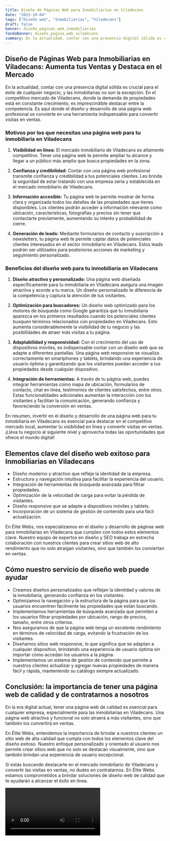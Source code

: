 ```yaml
---
title: Diseño de Páginas Web para Inmobiliarias en Viladecans
date: "2023-10-04"
tags: ["Diseño web", "Inmobiliarias", "Viladecans"]
draft: false
banner: diseño_paginas_web_inmobiliarias
fondoBanner: diseño_pagina_web_viladecans
summary: En la actualidad, contar con una presencia digital sólida es crucial para el éxito de cualquier negocio, y las inmobiliarias no son la excepción. En el competitivo mercado de Viladecans, donde la demanda de propiedades está en constante crecimiento, es imprescindible destacar entre la competencia. Es aquí donde el diseño y desarrollo de una página web profesional se convierte en una herramienta indispensable para convertir visitas en ventas.
---
```



## Diseño de Páginas Web para Inmobiliarias en Viladecans: Aumenta tus Ventas y Destaca en el Mercado

En la actualidad, contar con una presencia digital sólida es crucial para el éxito de cualquier negocio, y las inmobiliarias no son la excepción. En el competitivo mercado de Viladecans, donde la demanda de propiedades está en constante crecimiento, es imprescindible destacar entre la competencia. Es aquí donde el diseño y desarrollo de una página web profesional se convierte en una herramienta indispensable para convertir visitas en ventas.

### Motivos por los que necesitas una página web para tu inmobiliaria en Viladecans

1. **Visibilidad en línea:** El mercado inmobiliario de Viladecans es altamente competitivo. Tener una página web te permite ampliar tu alcance y llegar a un público más amplio que busca propiedades en la zona.

2. **Confianza y credibilidad:** Contar con una página web profesional transmite confianza y credibilidad a tus potenciales clientes. Les brinda la seguridad de estar tratando con una empresa seria y establecida en el mercado inmobiliario de Viladecans.

3. **Información accesible:** Tu página web te permite mostrar de forma clara y organizada todos los detalles de las propiedades que tienes disponibles. Los clientes podrán acceder a información relevante como ubicación, características, fotografías y precios sin tener que contactarte previamente, aumentando su interés y probabilidad de cierre.

4. **Generación de leads:** Mediante formularios de contacto y suscripción a newsletters, tu página web te permite captar datos de potenciales clientes interesados en el sector inmobiliario en Viladecans. Estos leads podrán ser utilizados para posteriores acciones de marketing y seguimiento personalizado.

### Beneficios del diseño web para tu inmobiliaria en Viladecans

1. **Diseño atractivo y personalizado:** Una página web diseñada específicamente para tu inmobiliaria en Viladecans asegura una imagen atractiva y acorde a tu marca. Un diseño personalizado te diferencia de la competencia y captura la atención de tus visitantes.

2. **Optimización para buscadores:** Un diseño web optimizado para los motores de búsqueda como Google garantiza que tu inmobiliaria aparezca en los primeros resultados cuando los potenciales clientes busquen términos relacionados con propiedades en Viladecans. Esto aumenta considerablemente la visibilidad de tu negocio y las posibilidades de atraer más visitas a tu página.

3. **Adaptabilidad y responsividad:** Con el crecimiento del uso de dispositivos móviles, es indispensable contar con un diseño web que se adapte a diferentes pantallas. Una página web responsive se visualiza correctamente en smartphones y tablets, brindando una experiencia de usuario óptima y garantizando que los visitantes puedan acceder a tus propiedades desde cualquier dispositivo.

4. **Integración de herramientas:** A través de tu página web, puedes integrar herramientas como mapa de ubicación, formularios de contacto, chat en línea, testimonios de clientes satisfechos, entre otros. Estas funcionalidades adicionales aumentan la interacción con los visitantes y facilitan la comunicación, generando confianza y favoreciendo la conversión en ventas.

En resumen, invertir en el diseño y desarrollo de una página web para tu inmobiliaria en Viladecans es esencial para destacar en el competitivo mercado local, aumentar tu visibilidad en línea y convertir visitas en ventas. ¡Lleva tu negocio al siguiente nivel y aprovecha todas las oportunidades que ofrece el mundo digital!

<GifSeo />

<Cta />

## Elementos clave del diseño web exitoso para Inmobiliarias en Viladecans

- Diseño moderno y atractivo que refleje la identidad de la empresa.
- Estructura y navegación intuitiva para facilitar la experiencia del usuario.
- Integración de herramientas de búsqueda avanzada para filtrar propiedades.
- Optimización de la velocidad de carga para evitar la pérdida de visitantes.
- Diseño responsive que se adapte a dispositivos móviles y tablets.
- Incorporación de un sistema de gestión de contenido para una fácil actualización.

En Élite Webs, nos especializamos en el diseño y desarrollo de páginas web para inmobiliarias en Viladecans que cumplen con todos estos elementos clave. Nuestro equipo de expertos en diseño y SEO trabaja en estrecha colaboración con nuestros clientes para crear sitios web de alto rendimiento que no solo atraigan visitantes, sino que también los conviertan en ventas.

## Cómo nuestro servicio de diseño web puede ayudar

- Creamos diseños personalizados que reflejan la identidad y valores de la inmobiliaria, generando confianza en los visitantes.
- Optimizamos la navegación y la estructura de la página para que los usuarios encuentren fácilmente las propiedades que están buscando.
- Implementamos herramientas de búsqueda avanzada que permiten a los usuarios filtrar propiedades por ubicación, rango de precios, tamaño, entre otros criterios.
- Nos aseguramos de que la página web tenga un excelente rendimiento en términos de velocidad de carga, evitando la frustración de los visitantes.
- Diseñamos sitios web responsive, lo que significa que se adaptan a cualquier dispositivo, brindando una experiencia de usuario óptima sin importar cómo accedan los usuarios a la página.
- Implementamos un sistema de gestión de contenido que permite a nuestros clientes actualizar y agregar nuevas propiedades de manera fácil y rápida, manteniendo su catálogo siempre actualizado.

## Conclusión: la importancia de tener una página web de calidad y de contratarnos a nosotros

En la era digital actual, tener una página web de calidad es esencial para cualquier empresa, especialmente para las inmobiliarias en Viladecans. Una página web atractiva y funcional no solo atraerá a más visitantes, sino que también los convertirá en ventas.

En Élite Webs, entendemos la importancia de brindar a nuestros clientes un sitio web de alta calidad que cumpla con todos los elementos clave del diseño exitoso. Nuestro enfoque personalizado y orientado al usuario nos permite crear sitios web que no solo se destacan visualmente, sino que también brindan una experiencia de usuario excepcional.

Si estás buscando destacarte en el mercado inmobiliario de Viladecans y convertir las visitas en ventas, no dudes en contratarnos. En Élite Webs estamos comprometidos a brindar soluciones de diseño web de calidad que te ayudarán a alcanzar el éxito en línea.

<Video />

<CtaBot job="Inmobiliarias" city="Viladecans" />

<Gmaps query="Viladecans+españa+maps" />
